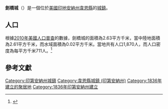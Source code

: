 {{noteTA
|G1=USState
|G2=地名
|G3=Unit
}}
{{Infobox settlement
|name            = 劍橋城
|native_name = Cambridge City
|settlement_type          = [[鎮|城鎮]]
|image_skyline            = Cambridge City, Indiana.jpg
|imagesize                = 250px
|image_map                = Wayne County Indiana Incorporated and Unincorporated areas Cambridge City Highlighted 1809874.svg
|mapsize                  = 250px
|subdivision_type         = [[世界政區索引|國家]]
|subdivision_type1        = [[美国州份|州份]]
|subdivision_type2        = [[印地安納州行政區劃|縣]]
|subdivision_name         = [[美国|美国]]
|subdivision_name1        = [[印地安納州|印地安納州]]
|subdivision_name2        = [[韋恩縣_(印地安納州)|韋恩縣]]
|elevation_ft             = 935
|elevation_m              = 285
|timezone                 = [[北美东部时区|EST]]
|area_total_km2           = 2.63
|area_land_km2            = 2.61
|area_water_km2           = 0.02
|area_total_sq_mi         = 
|area_land_sq_mi          = 
|area_water_sq_mi         = 
|population_as_of         = [[2010年美國人口普查|2010]]
|population_footnotes     = 
|population_total         = 1870
|population_density_km2   = auto
|population_density_sq_mi = auto
|utc_offset               = -5
|coordinates              = {{coord|39|38|47|N|85|10|15|W|display=inline,title}}
| coor_pinpoint           = 
| coordinates_footnotes   = 
|timezone_DST             = EST
|utc_offset_DST           = -5
|postal_code_type         = [[美國郵區編號|郵區編號]]
|postal_code              = 47327
|area_code                = {{link-en|北美电话区号765|Area code 765|765}}
|blank_name = [[地名信息系统|GNIS ID]]
|blank_info = 431999<ref name="GNIS">{{cite gnis|431999|Cambridge City}}</ref>
}}
'''劍橋城'''（{{lang-en|Cambridge City}}）是一個位於[[美國|美國]][[印地安納州|印地安納州]][[韋恩縣_(印地安納州)|韋恩縣]]的[[鎮|城鎮]]。

== 人口 ==
根據[[2010年美國人口普查|2010年美國人口普查]]的數據，劍橋城的面積為2.63平方千米，當中陸地面積為2.61平方千米，而水域面積為0.02平方千米。當地共有人口1,870人，而人口密度為每平方千米711人。<ref name="GR8">{{cite web|url=http://factfinder2.census.gov|publisher=[[美国人口调查局|美国人口调查局]]|accessdate=2011-05-14|title=American FactFinder|archive-date=2013-09-11|archive-url=https://web.archive.org/web/20130911234518/http://factfinder2.census.gov/|dead-url=no}}</ref>

== 參考文獻 ==
{{reflist}}

{{韋恩縣 (印地安納州)}}
{{Authority control}}

{{DEFAULTSORT:Cambridge City, Indiana}}
[[Category:印第安納州城鎮|Category:印第安納州城鎮]]
[[Category:韋恩縣城鎮_(印第安納州)|Category:韋恩縣城鎮 (印第安納州)]]
[[Category:1836年建立的聚居地|Category:1836年建立的聚居地]]
[[Category:1836年印第安納州建立|Category:1836年印第安納州建立]]

{{Indiana-geo-stub}}